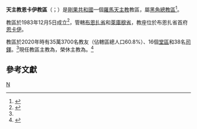 {{Multiple issues|
{{Primarysources|time=2020-05-31T10:50:02+00:00}}
{{Refimprove|time=2020-05-31T10:50:02+00:00}}
}}
{{NoteTA
|1=zh-hk:伯爾納鐸; zh-tw:伯爾納定;
}}
{{Infobox Roman Catholic diocese
|Roman Catholic Diocese of = 天主教恩卡伊教區
|Latin name of diocese = Dioecesis Nkayiensis
|border = catholic
|image =
|caption =
|location =[[剛果共和國|剛果共和國]]
|territory =[[布恩扎省|布恩扎省]]和[[萊庫穆省|萊庫穆省]]
|population = 35萬3700（2020年）
|area = {{convert|33310|km2|sqmi|lk=on|disp=x|（|，2020年）}}
|parishes = 16（2020年）
|secular priests = 38位[[司鐸|司鐸]]（2020年）
|rite = [[羅馬禮|羅馬禮]]
|patron = 
|province = [[天主教黑角總教區|黑角]]
|established = 1983年
|cathedral = 聖類思主教座堂
|co-cathedral =
|leadership = 主教
|website =
|pope = {{incumbent pope}}
|ordinary = {{link-fr|達尼爾·米宗佐|Daniel Mizonzo}}
|coadjutor bishop =
|auxiliary =
|emeritus ={{link-fr|伯爾納鐸·恩薩伊|Bernard Nsayi}}
|map = [[File:Congo_-_Diocesi_di_Nkayi.png|250px]]
|map_caption = 教區管轄圖
}}

'''天主教恩卡伊教區'''（{{lang-la|Dioecesis Nkayiensis}}；{{lang-fr|Diocèse de Nkayi}}）是[[剛果共和國|剛果共和國]]一個[[羅馬天主教|羅馬天主教]]教區，屬[[天主教黑角總教區|黑角總教區]]<ref name="Vatican20200530">{{cite press release |title=Resignations and Appointments, 30.05.2020 |url=https://press.vatican.va/content/salastampa/en/bollettino/pubblico/2020/05/30/200530b.html |publisher=Holy See Press Office |accessdate=2020-05-30 |language=en |date=2020-05-30 |archivedate=2020-05-30 |archiveurl=https://web.archive.org/web/20200530165042/https://press.vatican.va/content/salastampa/en/bollettino/pubblico/2020/05/30/200530b.html |dead-url=no }}</ref>。

教區於1983年12月5日成立<ref>{{cite web |title=NKAYENSIS* |url=https://w2.vatican.va/content/john-paul-ii/la/apost_constitutions/documents/hf_jp-ii_apc_19831205_nkayensis.html |publisher=Libreria Editrice Vaticana |accessdate=2020-05-31 |archiveurl=https://web.archive.org/web/20200531093647/https://w2.vatican.va/content/john-paul-ii/la/apost_constitutions/documents/hf_jp-ii_apc_19831205_nkayensis.html |archivedate=2020-05-31 |language=la |date=1983-12-05 |dead-url=no }}</ref>，管轄[[布恩扎省|布恩扎省]]和[[萊庫穆省|萊庫穆省]]，教座位於布恩扎省首府[[恩卡伊|恩卡伊]]。

教區於2020年時有35萬3700名教友（佔轄區總人口60.8%）、16個[[堂區|堂區]]和38名[[司鐸|司鐸]]。<ref name="Vatican20200530" />現任教區主教為{{link-fr|達尼爾·米宗佐|Daniel Mizonzo}}，榮休主教為{{link-fr|伯爾納鐸·恩薩伊|Bernard Nsayi}}。<ref>{{cite press release |title=Entry into force of the Framework Agreement between the Holy See and the Republic of the Congo on the relations between the Catholic Church and the State, 02.07.2019 |url=https://press.vatican.va/content/salastampa/en/bollettino/pubblico/2019/07/02/190703d.html |publisher=Holy See Press Office |accessdate=2020-05-31 |archiveurl=https://web.archive.org/web/20200531101450/https://press.vatican.va/content/salastampa/en/bollettino/pubblico/2019/07/02/190703d.html |archivedate=2020-05-31 |language=en |date=2019-07-02 |dead-url=no }}</ref>

==參考文獻==
{{reflist}}

{{剛果共和國天主教教區}}
[[Category:剛果共和國天主教教區|N]]
